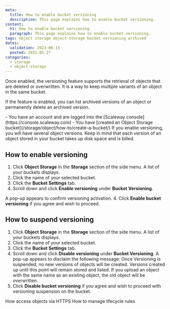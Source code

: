 ```yaml
---
meta:
  title: How to enable bucket versioning
  description: This page explains how to enable bucket versioning.
content:
  h1: How to enable bucket versioning
  paragraph: This page explains how to enable bucket versioning.
tags: object storage object-storage bucket versioning archived
dates:
  validation: 2023-06-15
  posted: 2021-05-27
categories:
  - storage
  - object-storage
---
```


<Macro id="iam-requirements" />

Once enabled, the versioning feature supports the retrieval of objects that are deleted or overwritten. It is a way to keep multiple variants of an object in the same bucket.

If the feature is enabled, you can list archived versions of an object or permanently delete an archived version.

<Message type="requirement">
  - You have an account and are logged into the [Scaleway console](https://console.scaleway.com)
  - You have [created an Object Storage bucket](/storage/object/how-to/create-a-bucket/)
</Message>

<Message type="note">
  If you enable versioning, you will have several object versions. Keep in mind that each version of an object stored in your bucket takes up disk space and is billed.
</Message>

## How to enable versioning

1. Click **Object Storage** in the **Storage** section of the side menu. A list of your buckets displays.
2. Click the name of your selected bucket.
3. Click the **Bucket Settings** tab.
    <Lightbox src="scaleway-bucket-settings-tab.webp" alt="" />
3. Scroll down and click **Enable versioning** under **Bucket Versioning**.
    <Lightbox src="scaleway-enable-versioning.webp" alt="" />

  A pop-up appears to confirm versioning activation.
4. Click **Enable bucket versioning** if you agree and wish to proceed.
    <Lightbox src="scaleway-versioning-pop-up.webp" alt="" />

## How to suspend versioning

1. Click **Object Storage** in the **Storage** section of the side menu. A list of your buckets displays.
2. Click the name of your selected bucket.
3. Click the **Bucket Settings** tab.
    <Lightbox src="scaleway-bucket-settings-tab.webp" alt="" />
4. Scroll down and click **Disable versioning** under **Bucket Versioning**.
   A pop-up appears to disclaim the following message:
    <Message type="important">
      Once Versioning is suspended, no new versions of objects will be created. Versions created up until this point will remain stored and listed. If you upload an object with the same name as an existing object, the old object will be overwritten.
    </Message>
5. Click **Disable bucket versioning** if you agree and wish to proceed with versioning suspension on the bucket.


<Navigation title="See Also">
  <PreviousButton to="/storage/object/how-to/access-objects-via-https">How access objects via HTTPS</PreviousButton>
  <NextButton to="/storage/object/how-to/manage-lifecycle-rules/">How to manage lifecycle rules</NextButton>
</Navigation>
